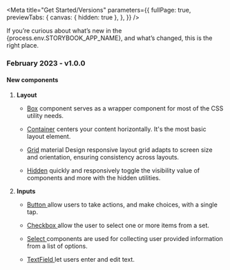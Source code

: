 
<Meta
  title="Get Started/Versions"
  parameters={{
    fullPage: true,
    previewTabs: {
      canvas: { hidden: true },
    },
  }}
/>

<Title>Versions</Title>
<Subtitle>
  If you’re curious about what’s new in the {process.env.STORYBOOK_APP_NAME},
  and what’s changed, this is the right place.
</Subtitle>

<h3
  style={{
    marginTop: 20,
    marginBottom: 20,
    backgroundColor: '#1fafed',
    color: '#ffffff',
    padding: 10,
  }}
>
  February 2023 - v1.0.0
</h3>

#### New components

<ol>
  <li>
    <b>Layout</b>
    <ul>
      <li>
        <p><a class="link" target="_blank" href={`${process.env.STORYBOOK_APP_URL}/?path=/story/components-layout-box--description`}>Box</a> component serves as a wrapper component for most of the CSS utility needs.</p>
      </li>
      <li>
        <p><a class="link" target="_blank" href="http://ui-.tokenomy.com/?path=/story/components-layout-container--description">Container</a> centers your content horizontally. It's the most basic layout element.</p>
      </li>
      <li>
        <p><a class="link" target="_blank" href="http://ui-.tokenomy.com/?path=/story/components-layout-grid--description">Grid</a> material Design responsive layout grid adapts to screen size and orientation, ensuring consistency across layouts.</p>
      </li>
      <li>
        <p><a class="link" target="_blank" href="http://ui-.tokenomy.com/?path=/story/components-layout-hidden--description">Hidden</a> quickly and responsively toggle the visibility value of components and more with the hidden utilities.</p>
      </li>
    </ul>
  </li>

<li>
  <b>Inputs</b>
  <ul>
    <li>
      <p>
        <a
          class="link"
          target="_blank"
          href="http://ui-.tokenomy.com/?path=/story/components-inputs-button--description"
          style={{ marginRight: 5 }}
        >
          Button
        </a>
        allow users to take actions, and make choices, with a single tap.
      </p>
    </li>
    <li>
      <p>
        <a
          class="link"
          target="_blank"
          href="http://ui-.tokenomy.com/?path=/story/components-inputs-checkbox--description"
          style={{ marginRight: 5 }}
        >
          Checkbox
        </a>
        allow the user to select one or more items from a set.
      </p>
    </li>
    <li>
      <p>
        <a
          class="link"
          target="_blank"
          href="http://ui-.tokenomy.com/?path=/story/components-inputs-select--description"
          style={{ marginRight: 5 }}
        >
          Select
        </a>
        components are used for collecting user provided information from a list
        of options.
      </p>
    </li>
    <li>
      <p>
        <a
          class="link"
          target="_blank"
          href="http://ui-.tokenomy.com/?path=/story/components-inputs-textfield--description"
          style={{ marginRight: 5 }}
        >
          TextField
        </a>
        let users enter and edit text.
      </p>
    </li>
  </ul>
</li>
</ol>

